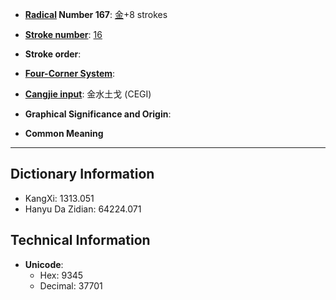 * '''[[Wiktionary:Chinese radical index| Radical]] Number 167''': [[Wiktionary:Chinese radical index 金|金]]+8 strokes

* '''[[Wiktionary:Chinese total strokes index|Stroke number]]''': [[Wiktionary:Chinese total strokes index 16|16]]

* '''Stroke order''': 

* '''[[Wiktionary:Chinese four corner index|Four-Corner System]]''': 

* '''[[Wiktionary:Chinese Cangjie index|Cangjie input]]''': 金水土戈 (CEGI)

* '''Graphical Significance and Origin''': 

* '''Common Meaning'''

----

== Dictionary Information ==

* KangXi: 1313.051
* Hanyu Da Zidian: 64224.071

== Technical Information ==

* '''Unicode''':
** Hex: 9345
** Decimal: 37701